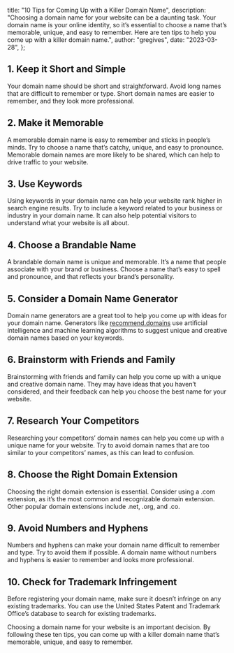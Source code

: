   title: "10 Tips for Coming Up with a Killer Domain Name",
  description:
    "Choosing a domain name for your website can be a daunting task. Your domain name is your online identity, so it’s essential to choose a name that’s memorable, unique, and easy to remember. Here are ten tips to help you come up with a killer domain name.",
  author: "gregives",
  date: "2023-03-28",
};

<Metadata metadata={metadata} />

## 1. Keep it Short and Simple

Your domain name should be short and straightforward. Avoid long names that are difficult to remember or type. Short domain names are easier to remember, and they look more professional.

## 2. Make it Memorable

A memorable domain name is easy to remember and sticks in people’s minds. Try to choose a name that’s catchy, unique, and easy to pronounce. Memorable domain names are more likely to be shared, which can help to drive traffic to your website.

<CallToAction theme="normal" />

## 3. Use Keywords

Using keywords in your domain name can help your website rank higher in search engine results. Try to include a keyword related to your business or industry in your domain name. It can also help potential visitors to understand what your website is all about.

## 4. Choose a Brandable Name

A brandable domain name is unique and memorable. It’s a name that people associate with your brand or business. Choose a name that’s easy to spell and pronounce, and that reflects your brand’s personality.

## 5. Consider a Domain Name Generator

Domain name generators are a great tool to help you come up with ideas for your domain name. Generators like [recommend.domains](/) use artificial intelligence and machine learning algorithms to suggest unique and creative domain names based on your keywords.

## 6. Brainstorm with Friends and Family

Brainstorming with friends and family can help you come up with a unique and creative domain name. They may have ideas that you haven’t considered, and their feedback can help you choose the best name for your website.

## 7. Research Your Competitors

Researching your competitors’ domain names can help you come up with a unique name for your website. Try to avoid domain names that are too similar to your competitors’ names, as this can lead to confusion.

## 8. Choose the Right Domain Extension

Choosing the right domain extension is essential. Consider using a .com extension, as it’s the most common and recognizable domain extension. Other popular domain extensions include .net, .org, and .co.

## 9. Avoid Numbers and Hyphens

Numbers and hyphens can make your domain name difficult to remember and type. Try to avoid them if possible. A domain name without numbers and hyphens is easier to remember and looks more professional.

## 10. Check for Trademark Infringement

Before registering your domain name, make sure it doesn’t infringe on any existing trademarks. You can use the United States Patent and Trademark Office’s database to search for existing trademarks.

Choosing a domain name for your website is an important decision. By following these ten tips, you can come up with a killer domain name that’s memorable, unique, and easy to remember.
